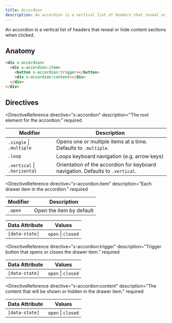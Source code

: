 ```yaml
---
title: Accordion
description: An accordion is a vertical list of headers that reveal or hide content sections when clicked.
---
```



<Toolbelt />

<Lede>
  An accordion is a vertical list of headers that reveal or hide content
  sections when clicked.
</Lede>

<AccordionDemo />

## Anatomy

```html
<div x-accordion>
  <div x-accordion:item>
    <button x-accordion:trigger></button>
    <div x-accordion:content></div>
  </div>
</div>
```

## Directives

<DirectiveReference
  directive="x-accordion"
  description="The root element for the accordion."
  required
>
  <Fragment slot="modifiers">

| Modifier                     | Description                                                                    |
| ---------------------------- | ------------------------------------------------------------------------------ |
| `.single` \| `.multiple`     | Opens one or multiple items at a time. Defaults to `.multiple`.                |
| `.loop`                      | Loops keyboard navigation (e.g. arrow keys)                                    |
| `.vertical` \| `.horizontal` | Orientation of the accordion for keyboard navigation. Defaults to `.vertical`. |

  </Fragment>
</DirectiveReference>

<DirectiveReference
  directive="x-accordion:item"
  description="Each drawer item in the accordion."
  required
>
  <Fragment slot="modifiers">

| Modifier | Description              |
| -------- | ------------------------ |
| `.open`  | Open the item by default |

  </Fragment>

  <Fragment slot="attributes">

| Data Attribute | Values             |
| -------------- | ------------------ |
| `[data-state]` | `open` \| `closed` |

  </Fragment>
</DirectiveReference>

<DirectiveReference
  directive="x-accordion:trigger"
  description="Trigger button that opens or closes the drawer item."
  required
>
  <Fragment slot="attributes">

| Data Attribute | Values             |
| -------------- | ------------------ |
| `[data-state]` | `open` \| `closed` |

  </Fragment>
</DirectiveReference>

<DirectiveReference
  directive="x-accordion:content"
  description="The content that will be shown or hidden in the drawer item."
  required
>
  <Fragment slot="attributes">

| Data Attribute | Values             |
| -------------- | ------------------ |
| `[data-state]` | `open` \| `closed` |

  </Fragment>
</DirectiveReference>
